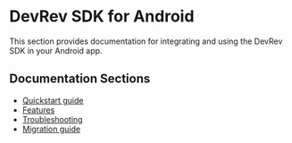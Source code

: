 # DevRev SDK for Android

This section provides documentation for integrating and using the DevRev SDK in your Android app.

## Documentation Sections

- [Quickstart guide](./quickstart)
- [Features](./features)
- [Troubleshooting](./troubleshooting)
- [Migration guide](./migration-guide)
